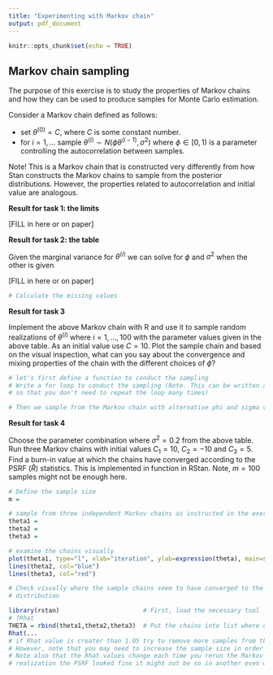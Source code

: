 ```yaml
---
title: "Experimenting with Markov chain"
output: pdf_document
---
```


```r
knitr::opts_chunk$set(echo = TRUE)
```

## Markov chain sampling

The purpose of this exercise is to study the properties of Markov chains and how they can be used to produce samples for Monte Carlo estimation.


Consider a Markov chain defined as follows:

 * set $\theta^{(0)} = C$, where $C$ is some constant number.
 * for $i=1,\dots$ sample $\theta^{(i)} \sim N(\phi \theta^{(i-1)},\sigma^2)$ where $\phi\in[0,1)$ is a parameter controlling the autocorrelation between samples.

Note! This is a Markov chain that is constructed very differently from how Stan constructs the Markov chains to sample from the posterior distributions. However, the properties related to autocorrelation and initial value are analogous.

**Result for task 1: the limits**

[FILL in here or on paper]


**Result for task 2: the table**

Given the marginal variance for $\theta^{(i)}$ we can solve for $\phi$ and $\sigma^2$ when the other is given

[FILL in here or on paper]

```r
# Calculate the missing values


```


**Result for task 3**

Implement the above Markov chain with R and use it to sample random realizations of $\theta^{(i)}$ where $i=1,\dots,100$ with the parameter values given in the above table. As an initial value use $C=10$. Plot the sample chain and based on the visual inspection, what can you say about the convergence and mixing properties of the chain with the different choices of $\phi$?


```r
# let's first define a function to conduct the sampling
# Write a for loop to conduct the sampling (Note. This can be written as a function 
# so that you don't need to repeat the loop many times)

# Then we sample from the Markov chain with alternative phi and sigma values and draw them

```


**Result for task 4**

Choose the parameter combination where $\sigma^2=0.2$ from the above table. Run three Markov chains with initial values $C_1 = 10$, $C_2=-10$ and $C_3=5$. Find a burn-in value at which the chains have converged according to the PSRF ($\hat{R}$) statistics. This is implemented in function \texttt{Rhat} in RStan. Note, $m=100$ samples might not be enough here.



```r
# Define the sample size
m = 

# sample from three independent Markov chains as instructed in the exercise
theta1 = 
theta2 = 
theta3 = 

# examine the chains visually
plot(theta1, type="l", xlab="iteration", ylab=expression(theta), main=sprintf("sigma2=%.1f, phi=%.2f", table.entries[3,"sigma2"],table.entries[3,"phi"]), ylim=c(-10,10))
lines(theta2, col="blue")
lines(theta3, col="red")

# Check visually where the sample chains seem to have converged to the same stationary
# distribution 

library(rstan)                       # First, load the necessary tool - that is Rhat function
# ?Rhat
THETA = rbind(theta1,theta2,theta3)  # Put the chains into list where each row is one Markov chain 
Rhat(... 
# if Rhat value is creater than 1.05 try to remove more samples from the beginning
# However, note that you may need to increase the sample size in order to get reliable estimate for PSRF
# Note also that the Rhat values change each time you rerun the Markov chains. Hence, even if with one 
# realization the PSRF looked fine it might not be so in another even with same number of samples.

```

